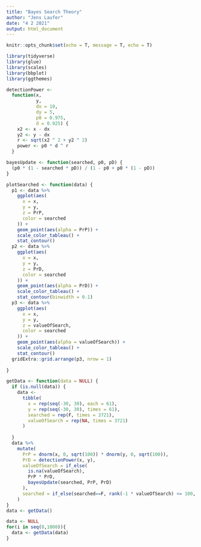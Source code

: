 ```yaml
---
title: "Bayes Search Theory"
author: "Jens Laufer"
date: "4 2 2021"
output: html_document
---
```


```r
knitr::opts_chunk$set(echo = T, message = T, echo = T)
```

```r
library(tidyverse)
library(glue)
library(scales)
library(bbplot)
library(ggthemes)
```
```r
detectionPower <-
  function(x,
           y,
           dx = 10,
           dy = 5,
           p0 = 0.975,
           d = 0.925) {
    x2 <- x - dx
    y2 <- y - dx
    r <- sqrt(x2 ^ 2 + y2 ^ 2)
    power <- p0 * d ^ r
  }

bayesUpdate <- function(searched, p0, pD) {
  (p0 * (1 - searched * pD)) / (1 - p0 + p0 * (1 - pD))
}

plotSearched <- function(data) {
  p1 <- data %>%
    ggplot(aes(
      x = x,
      y = y,
      z = PrP,
      color = searched
    )) +
    geom_point(aes(alpha = PrP)) +
    scale_color_tableau() +
    stat_contour()
  p2 <- data %>%
    ggplot(aes(
      x = x,
      y = y,
      z = PrD,
      color = searched
    )) +
    geom_point(aes(alpha = PrD)) +
    scale_color_tableau() +
    stat_contour(binwidth = 0.1)
  p3 <- data %>%
    ggplot(aes(
      x = x,
      y = y,
      z = valueOfSearch,
      color = searched
    )) +
    geom_point(aes(alpha = valueOfSearch)) +
    scale_color_tableau() +
    stat_contour()
  gridExtra::grid.arrange(p3, nrow = 1)
  
}
```
```r

getData <- function(data = NULL) {
  if (is.null(data)) {
    data <-
      tibble(
        x = rep(seq(-30, 30), each = 61),
        y = rep(seq(-30, 30), times = 61),
        searched = rep(F, times = 3721),
        valueOfSearch = rep(NA, times = 3721)
      )
    
  }
  data %>%
    mutate(
      PrP = dnorm(x, 0, sqrt(100)) * dnorm(y, 0, sqrt(100)),
      PrD = detectionPower(x, y),
      valueOfSearch = if_else(
        is.na(valueOfSearch),
        PrP * PrD,
        bayesUpdate(searched, PrP, PrD)
      ),
      searched = if_else(searched==F, rank(-1 * valueOfSearch) <= 100, T)
    )
}
data <- getData()
```


```r
data <- NULL
for(i in seq(0,1000)){
  data <- getData(data)
}
```




